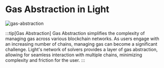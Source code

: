# Gas Abstraction in Light

![gas-abstraction](/gas-abstraction.png)

:::tip[Gas Abstraction]
Gas Abstraction simplifies the complexity of managing gas across various blockchain networks.
As users engage with an increasing number of chains, managing gas can become a significant challenge.
Light's network of solvers provides a layer of gas abstraction, allowing for seamless interaction with multiple chains, minimizing complexity and friction for the user.
:::
